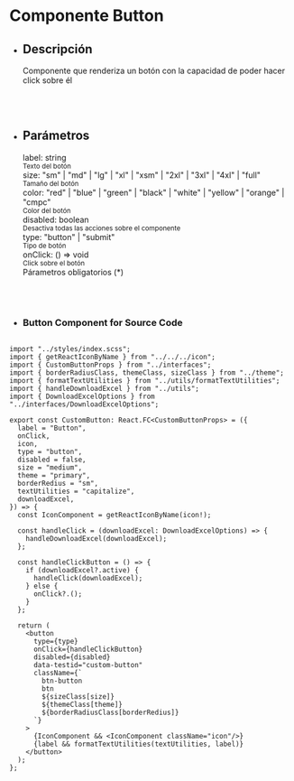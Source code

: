 
<Meta title="Documentation/Buttons/Button" />

# Componente Button

- ## Descripción
  Componente que renderiza un botón con la capacidad de poder hacer click sobre él

<br></br>

- ## Parámetros
  <div className="space-y-4">
    <div>
      label: string
      <div className="text-blue-800">
        <small>Texto del botón</small>
      </div>
    </div>
    <div>
      size: "sm" | "md" | "lg" | "xl" | "xsm" | "2xl" | "3xl" | "4xl" | "full"
      <div className="text-blue-800">
        <small>Tamaño del botón</small>
      </div>
    </div>
    <div>
      color: "red" | "blue" | "green" | "black" | "white" | "yellow" | "orange"
      | "cmpc"
      <div className="text-blue-800">
        <small>Color del botón</small>
      </div>
    </div>
    <div>
      disabled: boolean
      <div className="text-blue-800">
        <small>Desactiva todas las acciones sobre el componente</small>
      </div>
    </div>
    <div>
      type: "button" | "submit"
      <div className="text-blue-800">
        <small>Tipo de botón</small>
      </div>
    </div>
    <div>
      onClick: () => void
      <div className="text-blue-800">
        <small>Click sobre el botón</small>
      </div>
    </div>
    <span className="text-red-500">Párametros obligatorios (*)</span>
  </div>

<br></br>

- ### Button Component for Source Code

```tsx

import "../styles/index.scss";
import { getReactIconByName } from "../../../icon";
import { CustomButtonProps } from "../interfaces";
import { borderRadiusClass, themeClass, sizeClass } from "../theme";
import { formatTextUtilities } from "../utils/formatTextUtilities";
import { handleDownloadExcel } from "../utils";
import { DownloadExcelOptions } from "../interfaces/DownloadExcelOptions";

export const CustomButton: React.FC<CustomButtonProps> = ({
  label = "Button",
  onClick,
  icon,
  type = "button",
  disabled = false,
  size = "medium",
  theme = "primary",
  borderRedius = "sm",
  textUtilities = "capitalize",
  downloadExcel,
}) => {
  const IconComponent = getReactIconByName(icon!);

  const handleClick = (downloadExcel: DownloadExcelOptions) => {
    handleDownloadExcel(downloadExcel);
  };

  const handleClickButton = () => {
    if (downloadExcel?.active) {
      handleClick(downloadExcel);
    } else {
      onClick?.();
    }
  };

  return (
    <button
      type={type}
      onClick={handleClickButton}
      disabled={disabled}
      data-testid="custom-button"
      className={`
        btn-button
        btn 
        ${sizeClass[size]} 
        ${themeClass[theme]} 
        ${borderRadiusClass[borderRedius]}
      `}
    >
      {IconComponent && <IconComponent className="icon"/>}
      {label && formatTextUtilities(textUtilities, label)}
    </button>
  );
};

```
